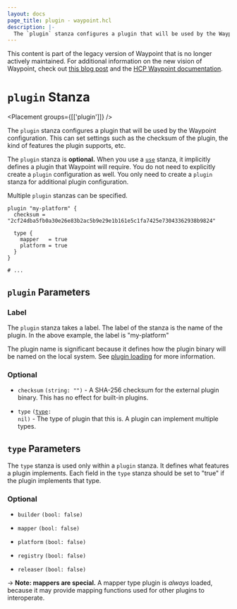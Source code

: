 ```yaml
---
layout: docs
page_title: plugin - waypoint.hcl
description: |-
  The `plugin` stanza configures a plugin that will be used by the Waypoint configuration. This can set settings such as the checksum of the plugin, the kind of features the plugin supports, etc.
---
```


<Warning>

This content is part of the legacy version of Waypoint that is no longer actively maintained. For additional information on the new vision of Waypoint, check out [this blog post](https://www.hashicorp.com/blog/a-new-vision-for-hcp-waypoint) and the [HCP Waypoint documentation](/hcp/docs/waypoint).

</Warning>

# `plugin` Stanza

<Placement groups={[['plugin']]} />

The `plugin` stanza configures a plugin that will be used by the Waypoint
configuration. This can set settings such as the checksum of the plugin,
the kind of features the plugin supports, etc.

The `plugin` stanza is **optional.** When you use a [`use`](/waypoint/docs/waypoint-hcl/use)
stanza, it implicitly defines a plugin that Waypoint will require. You do not
need to explicitly create a `plugin` configuration as well. You only need to
create a `plugin` stanza for additional plugin configuration.

Multiple `plugin` stanzas can be specified.

```hcl
plugin "my-platform" {
  checksum = "2cf24dba5fb0a30e26e83b2ac5b9e29e1b161e5c1fa7425e73043362938b9824"

  type {
    mapper   = true
    platform = true
  }
}

# ...
```

## `plugin` Parameters

### Label

The `plugin` stanza takes a label. The label of the stanza is the name
of the plugin. In the above example, the label is "my-platform"

The plugin name is significant because it defines how the plugin binary
will be named on the local system. See [plugin loading](/waypoint/docs/plugins) for more
information.

### Optional

- `checksum` `(string: "")` - A SHA-256 checksum for the external plugin binary.
  This has no effect for built-in plugins.

- `type` <code>([type](/waypoint/docs/waypoint-hcl/plugin#type-parameters): nil)</code> - The
  type of plugin that this is. A plugin can implement multiple types.

## `type` Parameters

The `type` stanza is used only within a `plugin` stanza. It defines what features
a plugin implements. Each field in the `type` stanza should be set to "true"
if the plugin implements that type.

### Optional

- `builder` `(bool: false)`

- `mapper` `(bool: false)`

- `platform` `(bool: false)`

- `registry` `(bool: false)`

- `releaser` `(bool: false)`

-> **Note: mappers are special.** A mapper type plugin is _always_ loaded,
because it may provide mapping functions used for other plugins to interoperate.
